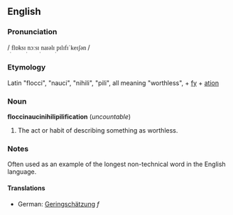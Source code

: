 ==English==
===Pronunciation===
/<font style="font-family:lucida sans unicode"><sub>ˌ</sub>flɒksɪ<sub>ˌ</sub>nɔːsɪ<sub>ˌ</sub>naɪəlɪ<sub>ˌ</sub>pɪlɪfɪˈkeɪʃən </font>/

===Etymology===
Latin "flocci", "nauci", "nihili", "pili", all meaning "worthless", + [[fy]] + [[ation]]

===Noun===
'''floccinaucinihilipilification''' (''uncountable'')

#The act or habit of describing something as worthless.

===Notes===
Often used as an example of the longest non-technical word in the English language.

====Translations====
*German: [[Geringschätzung]] ''f''